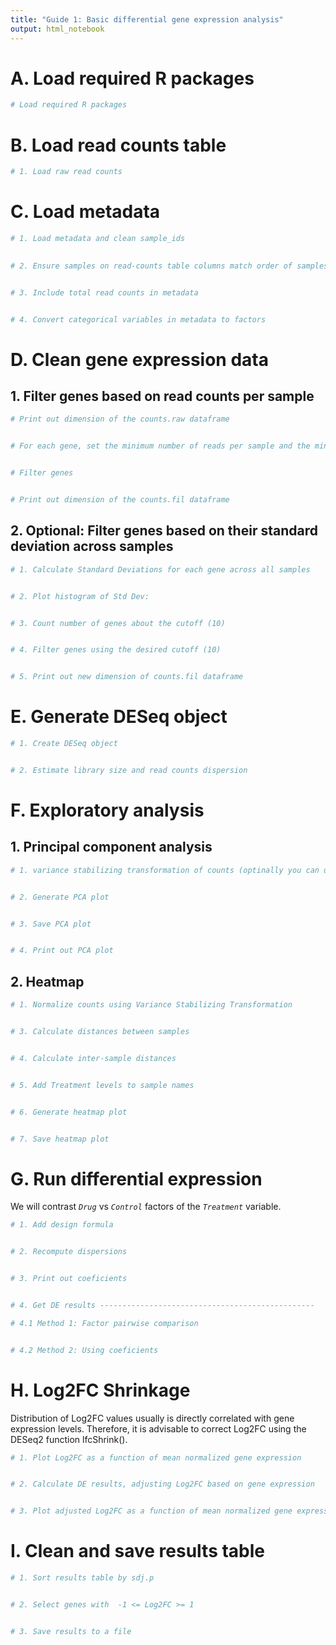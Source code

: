 ```yaml
---
title: "Guide 1: Basic differential gene expression analysis"
output: html_notebook
---
```


# A. Load required R packages

```r
# Load required R packages

```

# B. Load read counts table

```r
# 1. Load raw read counts

```

# C. Load metadata

```r
# 1. Load metadata and clean sample_ids

                         
# 2. Ensure samples on read-counts table columns match order of samples in metadata table rows


# 3. Include total read counts in metadata


# 4. Convert categorical variables in metadata to factors

```

# D. Clean gene expression data

## 1. Filter genes based on read counts per sample

```r
# Print out dimension of the counts.raw dataframe 


# For each gene, set the minimum number of reads per sample and the minimum group size


# Filter genes


# Print out dimension of the counts.fil dataframe


```

## 2. Optional: Filter genes based on their standard deviation across samples

```r
# 1. Calculate Standard Deviations for each gene across all samples


# 2. Plot histogram of Std Dev:


# 3. Count number of genes about the cutoff (10)


# 4. Filter genes using the desired cutoff (10)


# 5. Print out new dimension of counts.fil dataframe


```

# E. Generate DESeq object

```r
# 1. Create DESeq object


# 2. Estimate library size and read counts dispersion

```

# F. Exploratory analysis

## 1. Principal component analysis

```r
# 1. variance stabilizing transformation of counts (optinally you can use log transformation with rlog)


# 2. Generate PCA plot


# 3. Save PCA plot


# 4. Print out PCA plot

```

## 2. Heatmap

```r
# 1. Normalize counts using Variance Stabilizing Transformation


# 3. Calculate distances between samples


# 4. Calculate inter-sample distances


# 5. Add Treatment levels to sample names


# 6. Generate heatmap plot


# 7. Save heatmap plot


```

# G. Run differential expression

We will contrast *`Drug`* vs *`Control`* factors of the *`Treatment`* variable.

```r
# 1. Add design formula


# 2. Recompute dispersions


# 3. Print out coeficients


# 4. Get DE results ------------------------------------------------

# 4.1 Method 1: Factor pairwise comparison 


# 4.2 Method 2: Using coeficients

```

# H. Log2FC Shrinkage

Distribution of Log2FC values usually is directly correlated with gene expression levels. Therefore, it is advisable to correct Log2FC using the DESeq2 function lfcShrink().

```r
# 1. Plot Log2FC as a function of mean normalized gene expression


# 2. Calculate DE results, adjusting Log2FC based on gene expression


# 3. Plot adjusted Log2FC as a function of mean normalized gene expression

```

# I. Clean and save results table

```r
# 1. Sort results table by sdj.p


# 2. Select genes with  -1 <= Log2FC >= 1


# 3. Save results to a file

```